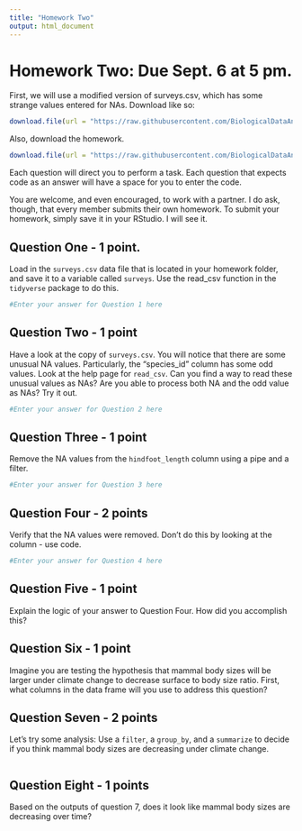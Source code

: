 ```yaml
---
title: "Homework Two"
output: html_document
---
```


# Homework Two: Due Sept. 6 at 5 pm.

First, we will use a modified version of surveys.csv, which has some strange values entered for NAs. Download like so: 


```r
download.file(url = "https://raw.githubusercontent.com/BiologicalDataAnalysis2019/2024/main/data/surveys.csv", destfile = "/cloud/project/homeworks/surveys.csv")
```

Also, download the homework. 
```r
download.file(url = "https://raw.githubusercontent.com/BiologicalDataAnalysis2019/2024/main/vignettes/homework_2.Rmd", destfile = "/cloud/project/homeworks/homework_2.Rmd")
```


Each question will direct you to perform a task. Each question that expects code as an answer will have a space for you to enter the code. 

You are welcome, and even encouraged, to work with a partner. I do ask, though, that every member submits their own homework. To submit your homework, simply save it in your RStudio. I will see it.


## Question One - 1 point.

Load in the `surveys.csv` data file that is located in your homework folder, and save it to a variable called `surveys`. Use the read_csv function in the `tidyverse` package to do this.

```r
#Enter your answer for Question 1 here

```

## Question Two - 1 point

Have a look at the copy of `surveys.csv`. You will notice that there are some unusual NA values. Particularly, the "species_id" column has some odd values. Look at the help page for `read_csv`. Can you find a way to read these unusual values as NAs? Are you able to process both NA and the odd value as NAs? Try it out.
```r
#Enter your answer for Question 2 here

```

## Question Three - 1 point

Remove the NA values from the `hindfoot_length` column using a pipe and a filter.
```r
#Enter your answer for Question 3 here

```

## Question Four - 2 points

Verify that the NA values were removed. Don't do this by looking at the column - use code.
```r
#Enter your answer for Question 4 here

```

## Question Five - 1 point

Explain the logic of your answer to Question Four. How did you accomplish this? 


## Question Six - 1 point

Imagine you are testing the hypothesis that mammal body sizes will be larger under climate change to decrease surface to body size ratio. First, what columns in the data frame will you use to address this question? 


## Question Seven - 2 points

Let's try some analysis: Use a `filter`, a `group_by`, and a `summarize` to decide if you think mammal body sizes are decreasing under climate change.

```r


```

## Question Eight - 1 points

Based on the outputs of question 7, does it look like mammal body sizes are decreasing over time?
